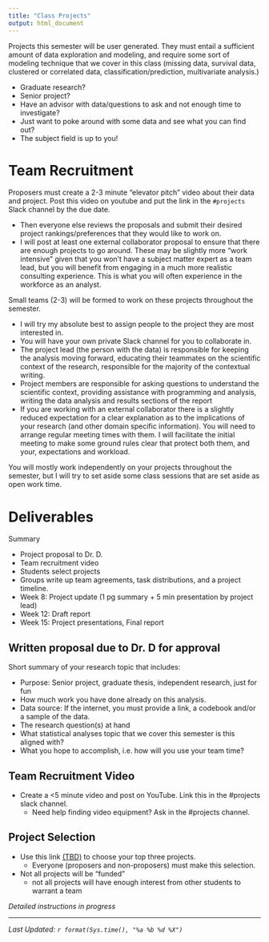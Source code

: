 ```yaml
---
title: "Class Projects"
output: html_document
---
```


Projects this semester will be user generated. They must entail a sufficient amount of data exploration and modeling, and require some sort of modeling technique that we cover in this class (missing data, survival data, clustered or correlated data, classification/prediction, multivariate analysis.)

* Graduate research? 
* Senior project? 
* Have an advisor with data/questions to ask and not enough time to investigate?
* Just want to poke around with some data and see what you can find out? 
* The subject field is up to you! 


# Team Recruitment

Proposers must create a 2-3 minute "elevator pitch" video about their data and project. Post this video on youtube and put the link in the `#projects` Slack channel by the due date. 

* Then everyone else reviews the proposals and submit their desired project rankings/preferences that they would like to work on. 
* I will post at least one external collaborator proposal to ensure that there are enough projects to go around. These may be slightly more "work intensive" given that you won't have a subject matter expert as a team lead, but you will benefit from engaging in a much more realistic consulting experience. This is what you will often experience in the workforce as an analyst.

Small teams (2-3) will be formed to work on these projects throughout the semester. 

* I will try my absolute best to assign people to the project they are most interested in. 
* You will have your own private Slack channel for you to collaborate in.  
* The project lead (the person with the data) is responsible for keeping the analysis moving forward, educating their teammates on the scientific context of the research, responsible for the majority of the contextual writing. 
* Project members are responsible for asking questions to understand the scientific context, providing assistance with programming and analysis, writing the data analysis and results sections of the report 
* If you are working with an external collaborator there is a slightly reduced expectation for a clear explanation as to the implications of your research (and other domain specific information). You will need to arrange regular meeting times with them. I will facilitate the initial meeting to make some ground rules clear that protect both them, and your, expectations and workload. 

You will mostly work independently on your projects throughout the semester, but I will try to set aside some class sessions that are set aside as open work time.  

# Deliverables

Summary

* Project proposal to Dr. D. 
* Team recruitment video
* Students select projects
* Groups write up team agreements, task distributions, and a project timeline. 
* Week 8: Project update (1 pg summary + 5 min presentation by project lead)
* Week 12: Draft report
* Week 15: Project presentations, Final report


## Written proposal due to Dr. D for approval

Short summary of your research topic that includes: 

* Purpose: Senior project, graduate thesis, independent research, just for fun
* How much work you have done already on this analysis. 
* Data source: If the internet, you must provide a link, a codebook and/or a sample of the data. 
* The research question(s) at hand
* What statistical analyses topic that we cover this semester is this aligned with? 
* What you hope to accomplish, i.e. how will you use your team time? 

## Team Recruitment Video 

* Create a <5 minute video and post on YouTube. Link this in the #projects slack channel. 
  - Need help finding video equipment? Ask in the #projects channel. 
  
## Project Selection

* Use this link [(TBD)]() to choose your top three projects. 
    - Everyone (proposers and non-proposers) must make this selection. 
* Not all projects will be "funded" 
    - not all projects will have enough interest from other students to warrant a team

_Detailed instructions in progress_


----
_Last Updated: `r format(Sys.time(), "%a %b %d %X")`_
